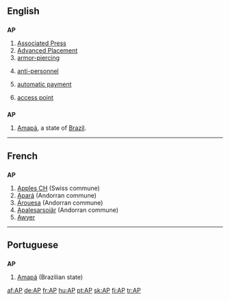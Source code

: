 ==English==

==={{initialism}}===
'''AP'''

# [[w:Associated Press|Associated Press]]
# [[w:Advanced Placement|Advanced Placement]]
# [[armor-piercing]]
# {{military}} [[anti-personnel]]
# {{banking}} [[automatic payment]]
# {{computing}} [[access point]]

==={{abbreviation}}===
'''AP'''
#[[Amapá]], a state of [[Brazil]].
----

==French==

==={{abbreviation}}===
'''AP'''

# [[w:Apples CH|Apples CH]] (Swiss commune)
# [[w:Apará|Apará]] (Andorran commune)
# [[w:Árouesa|Árouesa]] (Andorran commune)
# [[w:Apalesarsoiär|Apalesarsoiär]] (Andorran commune)
# [[Awyer (RS)|Awyer]]

----

==Portuguese==

==={{abbreviation}}===
'''AP'''

# [[Amapá]] (Brazilian state)

[[af:AP]]
[[de:AP]]
[[fr:AP]]
[[hu:AP]]
[[pt:AP]]
[[sk:AP]]
[[fi:AP]]
[[tr:AP]]